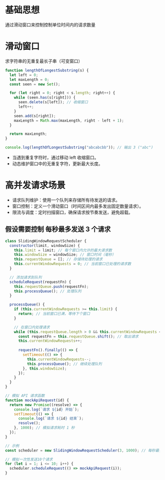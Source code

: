 # 基础思想

通过滑动窗口来控制控制单位时间内的请求数量

# 滑动窗口

求字符串的无重复最长子串（可变窗口）

``` javascript
function lengthOfLongestSubstring(s) {
  let left = 0;
  let maxLength = 0;
  const seen = new Set();

  for (let right = 0; right < s.length; right++) {
    while (seen.has(s[right])) {
      seen.delete(s[left]); // 收缩窗口
      left++;
    }
    seen.add(s[right]);
    maxLength = Math.max(maxLength, right - left + 1);
  }

  return maxLength;
}

console.log(lengthOfLongestSubstring("abcabcbb")); // 输出 3 ("abc")
```
- 当遇到重复字符时，通过移动 left 收缩窗口。
- 动态维护窗口中的无重复字符，更新最大长度。

# 高并发请求场景
- 请求队列维护：使用一个队列来存储所有待发送的请求。
- 窗口控制：定义一个滑动窗口（时间区间内最多发出固定数量请求）。
- 限流与调度：定时扫描窗口，确保请求按节奏发送，避免超载。

## 假设需要控制 每秒最多发送 3 个请求

``` javascript
class SlidingWindowRequestScheduler {
  constructor(limit, windowSize) {
    this.limit = limit; // 每个窗口内允许的最大请求数
    this.windowSize = windowSize; // 窗口时间（毫秒）
    this.requestQueue = []; // 存储待处理的请求
    this.currentWindowRequests = 0; // 当前窗口已处理的请求数
  }

  // 添加请求到队列
  scheduleRequest(requestFn) {
    this.requestQueue.push(requestFn);
    this.processQueue(); // 处理队列
  }

  processQueue() {
    if (this.currentWindowRequests >= this.limit) {
      return; // 当前窗口已满，等待下个窗口
    }

    // 在窗口内处理请求
    while (this.requestQueue.length > 0 && this.currentWindowRequests < this.limit) {
      const requestFn = this.requestQueue.shift(); // 取出请求
      this.currentWindowRequests++;
      
      requestFn().finally(() => {
        setTimeout(() => {
          this.currentWindowRequests--;
          this.processQueue(); // 继续处理队列
        }, this.windowSize);
      });
    }
  }
}

// 模拟 API 请求函数
function mockApiRequest(id) {
  return new Promise((resolve) => {
    console.log(`请求 ${id} 开始`);
    setTimeout(() => {
      console.log(`请求 ${id} 结束`);
      resolve();
    }, 1000); // 模拟请求耗时 1 秒
  });
}

// 示例
const scheduler = new SlidingWindowRequestScheduler(3, 1000); // 每秒最多 3 个请求

// 模拟一次性发送10个请求
for (let i = 1; i <= 10; i++) {
  scheduler.scheduleRequest(() => mockApiRequest(i));
}
```